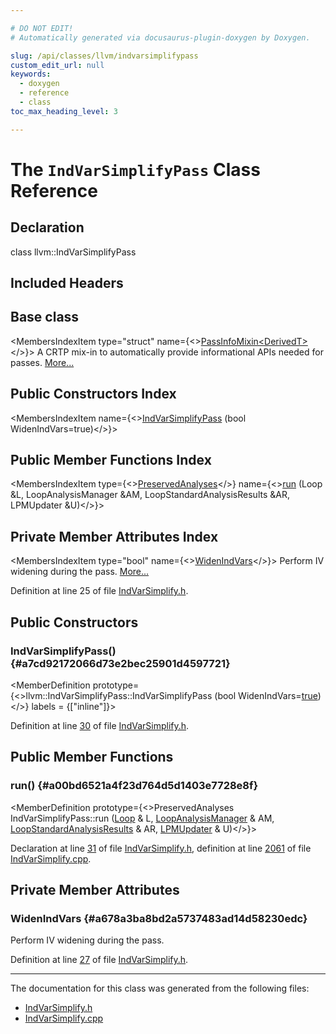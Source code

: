 ```yaml
---

# DO NOT EDIT!
# Automatically generated via docusaurus-plugin-doxygen by Doxygen.

slug: /api/classes/llvm/indvarsimplifypass
custom_edit_url: null
keywords:
  - doxygen
  - reference
  - class
toc_max_heading_level: 3

---
```





# The `IndVarSimplifyPass` Class Reference

<DoxygenPage pluginConfig={pluginConfig}>



## Declaration

<CodeBlock>class llvm::IndVarSimplifyPass</CodeBlock>

## Included Headers

<IncludesList>
<IncludesListItem
  filePath="llvm/Transforms/Scalar/IndVarSimplify.h"
  permalink="/docs/api/files/include/include/llvm/include/llvm/transforms/include/llvm/transforms/scalar/indvarsimplify-h"
  isLocal="true" />
</IncludesList>

## Base class

<MembersIndex>

<MembersIndexItem
  type="struct"
  name={<><a href="/docs/api/structs/llvm/passinfomixin">PassInfoMixin&lt;DerivedT&gt;</a></>}>
A CRTP mix-in to automatically provide informational APIs needed for passes. <a href="/docs/api/structs/llvm/passinfomixin/#details">More...</a>
</MembersIndexItem>

</MembersIndex>

## Public Constructors Index

<MembersIndex>

<MembersIndexItem
  name={<><a href="#a7cd92172066d73e2bec25901d4597721">IndVarSimplifyPass</a> (bool WidenIndVars=true)</>}>
</MembersIndexItem>

</MembersIndex>

## Public Member Functions Index

<MembersIndex>

<MembersIndexItem
  type={<><a href="/docs/api/classes/llvm/preservedanalyses">PreservedAnalyses</a></>}
  name={<><a href="#a00bd6521a4f23d764d5d1403e7728e8f">run</a> (Loop &amp;L, LoopAnalysisManager &amp;AM, LoopStandardAnalysisResults &amp;AR, LPMUpdater &amp;U)</>}>
</MembersIndexItem>

</MembersIndex>

## Private Member Attributes Index

<MembersIndex>

<MembersIndexItem
  type="bool"
  name={<><a href="#a678a3ba8bd2a5737483ad14d58230edc">WidenIndVars</a></>}>
Perform IV widening during the pass. <a href="#a678a3ba8bd2a5737483ad14d58230edc">More...</a>
</MembersIndexItem>

</MembersIndex>


Definition at line 25 of file <a href="/docs/api/files/include/include/llvm/include/llvm/transforms/include/llvm/transforms/scalar/indvarsimplify-h">IndVarSimplify.h</a>.

<SectionDefinition>

## Public Constructors

### IndVarSimplifyPass() {#a7cd92172066d73e2bec25901d4597721}

<MemberDefinition
  prototype={<>llvm::IndVarSimplifyPass::IndVarSimplifyPass (bool WidenIndVars=<a href="/docs/api/files/lib/lib/analysis/basicaliasanalysis-cpp/#af6d5cafbdfc5313e65d990120021a3ec">true</a>)</>}
  labels = {["inline"]}>

Definition at line <a href="/docs/api/files/include/include/llvm/include/llvm/transforms/include/llvm/transforms/scalar/indvarsimplify-h/#l00030">30</a> of file <a href="/docs/api/files/include/include/llvm/include/llvm/transforms/include/llvm/transforms/scalar/indvarsimplify-h">IndVarSimplify.h</a>.
</MemberDefinition>

</SectionDefinition>

<SectionDefinition>

## Public Member Functions

### run() {#a00bd6521a4f23d764d5d1403e7728e8f}

<MemberDefinition
  prototype={<>PreservedAnalyses IndVarSimplifyPass::run (<a href="/docs/api/classes/llvm/loop">Loop</a> &amp; L, <a href="/docs/api/namespaces/llvm/#a58dde534a0ea2a23cb6c779c5c283f75">LoopAnalysisManager</a> &amp; AM, <a href="/docs/api/structs/llvm/loopstandardanalysisresults">LoopStandardAnalysisResults</a> &amp; AR, <a href="/docs/api/classes/llvm/lpmupdater">LPMUpdater</a> &amp; U)</>}>

Declaration at line <a href="/docs/api/files/include/include/llvm/include/llvm/transforms/include/llvm/transforms/scalar/indvarsimplify-h/#l00031">31</a> of file <a href="/docs/api/files/include/include/llvm/include/llvm/transforms/include/llvm/transforms/scalar/indvarsimplify-h">IndVarSimplify.h</a>, definition at line <a href="/docs/api/files/lib/lib/transforms/lib/transforms/scalar/indvarsimplify-cpp/#l02061">2061</a> of file <a href="/docs/api/files/lib/lib/transforms/lib/transforms/scalar/indvarsimplify-cpp">IndVarSimplify.cpp</a>.
</MemberDefinition>

</SectionDefinition>

<SectionDefinition>

## Private Member Attributes

### WidenIndVars {#a678a3ba8bd2a5737483ad14d58230edc}

<MemberDefinition
  prototype="bool llvm::IndVarSimplifyPass::WidenIndVars">
Perform IV widening during the pass.

Definition at line <a href="/docs/api/files/include/include/llvm/include/llvm/transforms/include/llvm/transforms/scalar/indvarsimplify-h/#l00027">27</a> of file <a href="/docs/api/files/include/include/llvm/include/llvm/transforms/include/llvm/transforms/scalar/indvarsimplify-h">IndVarSimplify.h</a>.
</MemberDefinition>

</SectionDefinition>

<hr/>

The documentation for this class was generated from the following files:

<ul>
<li><a href="/docs/api/files/include/include/llvm/include/llvm/transforms/include/llvm/transforms/scalar/indvarsimplify-h">IndVarSimplify.h</a></li>
<li><a href="/docs/api/files/lib/lib/transforms/lib/transforms/scalar/indvarsimplify-cpp">IndVarSimplify.cpp</a></li>
</ul>

</DoxygenPage>
